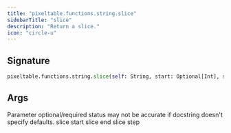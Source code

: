 ```yaml
---
title: "pixeltable.functions.string.slice"
sidebarTitle: "slice"
description: "Return a slice."
icon: "circle-u"
---
```

## Signature

```python
pixeltable.functions.string.slice(self: String, start: Optional[Int], stop: Optional[Int], step: Optional[Int]) -> String
```

## Args

<Note>
Parameter optional/required status may not be accurate if docstring doesn't specify defaults.
</Note>

<ParamField path="start" type="Optional[Int]" required>
  slice start


</ParamField>

<ParamField path="stop" type="Optional[Int]" required>
  slice end


</ParamField>

<ParamField path="step" type="Optional[Int]" required>
  slice step


</ParamField>


